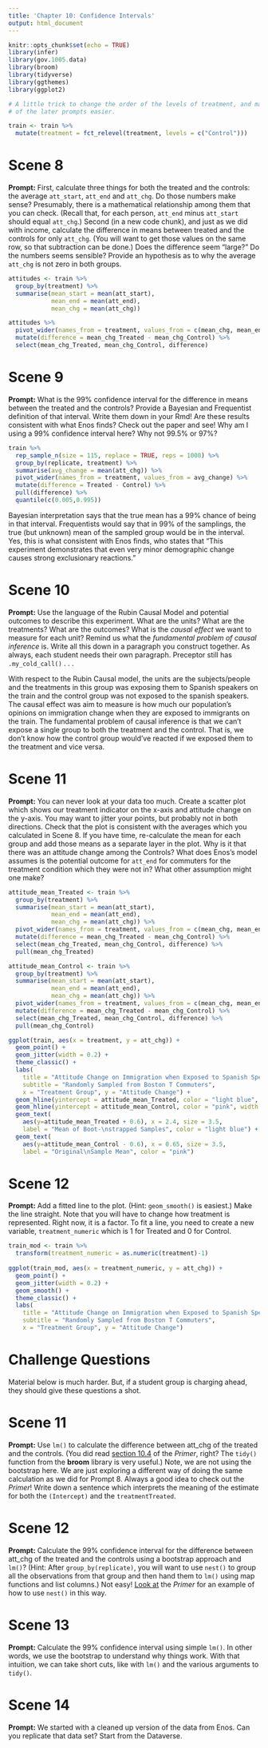 ```yaml
---
title: 'Chapter 10: Confidence Intervals'
output: html_document
---
```


```r
knitr::opts_chunk$set(echo = TRUE)
library(infer)
library(gov.1005.data)
library(broom)
library(tidyverse)
library(ggthemes)
library(ggplot2)

# A little trick to change the order of the levels of treatment, and make some
# of the later prompts easier.

train <- train %>% 
  mutate(treatment = fct_relevel(treatment, levels = c("Control")))
```

# Scene 8

**Prompt:**  First, calculate three things for both the treated and the controls: the average `att_start`, `att_end` and `att_chg`.  Do those numbers make sense? Presumably, there is a mathematical relationship among them that you can check. (Recall that, for each person, `att_end` minus `att_start` should equal `att_chg`.) Second (in a new code chunk), and just as we did with income, calculate the difference in means between  treated and the controls for only `att_chg`. (You will want to get those values on the same row, so that subtraction can be done.) Does the difference seem "large?" Do the numbers seems sensible?  Provide an hypothesis as to why the average `att_chg` is not zero in both groups.

```r

attitudes <- train %>%
  group_by(treatment) %>%
  summarise(mean_start = mean(att_start),
            mean_end = mean(att_end),
            mean_chg = mean(att_chg))

attitudes %>%
  pivot_wider(names_from = treatment, values_from = c(mean_chg, mean_end, mean_start)) %>%
  mutate(difference = mean_chg_Treated - mean_chg_Control) %>%
  select(mean_chg_Treated, mean_chg_Control, difference)

```

# Scene 9

**Prompt:** What is the 99% confidence interval for the difference in means between the treated and the controls? Provide a Bayesian and Frequentist definition of that interval. Write them down in your Rmd! Are these results consistent with what Enos finds? Check out the paper and see! Why am I using a 99% confidence interval here? Why not 99.5% or 97%?

```r
train %>%
  rep_sample_n(size = 115, replace = TRUE, reps = 1000) %>%
  group_by(replicate, treatment) %>%
  summarise(avg_change = mean(att_chg)) %>%
  pivot_wider(names_from = treatment, values_from = avg_change) %>%
  mutate(difference = Treated - Control) %>%
  pull(difference) %>%
  quantile(c(0.005,0.995))
```

Bayesian interpretation says that the true mean has a 99% chance of being in that interval. Frequentists would say that in 99% of the samplings, the true (but unknown) mean of the sampled group would be in the interval. Yes, this is what consistent with Enos finds, who states that "This experiment demonstrates that even very minor demographic change causes strong exclusionary reactions."

# Scene 10

**Prompt:** Use the language of the Rubin Causal Model and potential outcomes to describe this experiment. What are the units? What are the treatments? What are the outcomes? What is the *causal effect* we want to measure for each unit? Remind us what the *fundamental problem of causal inference* is. Write all this down in a paragraph you construct together. As always, each student needs their own paragraph. Preceptor still has `.my_cold_call()` . . .

With respect to the Rubin Causal model, the units are the subjects/people and the treatments in this group was exposing them to Spanish speakers on the train and the control group was not exposed to the spanish speakers. The causal effect was aim to measure is how much our population's opinions on immigration change when they are exposed to immigrants on the train. The fundamental problem of causal inference is that we can't expose a single group to both the treatment and the control. That is, we don't know how the control group would've reacted if we exposed them to the treatment and vice versa.

# Scene 11

**Prompt:** You can never look at your data too much. Create a scatter plot which shows our treatment indicator on the x-axis and attitude change on the y-axis. You may want to jitter your points, but probably not in both directions. Check that the plot is consistent with the averages which you calculated in Scene 8.  If you have time, re-calculate the mean for each group and add those means as a separate layer in the plot. Why is it that there was an attitude change among the Controls? What does Enos's model assumes is the potential outcome for `att_end` for commuters for the treatment condition which they were not in? What other assumption might one make?

```r
attitude_mean_Treated <- train %>%
  group_by(treatment) %>%
  summarise(mean_start = mean(att_start),
            mean_end = mean(att_end),
            mean_chg = mean(att_chg)) %>%
  pivot_wider(names_from = treatment, values_from = c(mean_chg, mean_end, mean_start)) %>%
  mutate(difference = mean_chg_Treated - mean_chg_Control) %>%
  select(mean_chg_Treated, mean_chg_Control, difference) %>%
  pull(mean_chg_Treated)

attitude_mean_Control <- train %>%
  group_by(treatment) %>%
  summarise(mean_start = mean(att_start),
            mean_end = mean(att_end),
            mean_chg = mean(att_chg)) %>%
  pivot_wider(names_from = treatment, values_from = c(mean_chg, mean_end, mean_start)) %>%
  mutate(difference = mean_chg_Treated - mean_chg_Control) %>%
  select(mean_chg_Treated, mean_chg_Control, difference) %>%
  pull(mean_chg_Control)

ggplot(train, aes(x = treatment, y = att_chg)) +
  geom_point() +
  geom_jitter(width = 0.2) +
  theme_classic() +
  labs(
    title = "Attitude Change on Immigration when Exposed to Spanish Speakers",
    subtitle = "Randomly Sampled from Boston T Commuters",
    x = "Treatment Group", y = "Attitude Change") +
  geom_hline(yintercept = attitude_mean_Treated, color = "light blue", width = 0.1) +
  geom_hline(yintercept = attitude_mean_Control, color = "pink", width = 0.1)  +
  geom_text(
    aes(y=attitude_mean_Treated + 0.6), x = 2.4, size = 3.5,
    label = "Mean of Boot-\nstrapped Samples", color = "light blue") +
  geom_text(
    aes(y=attitude_mean_Control - 0.6), x = 0.65, size = 3.5,
    label = "Original\nSample Mean", color = "pink")
```


# Scene 12

**Prompt:** Add a fitted line to the plot. (Hint: `geom_smooth()` is easiest.) Make the line straight. Note that you will have to change how treatment is represented. Right now, it is a factor. To fit a line, you need to create a new variable, `treatment_numeric` which is 1 for Treated and 0 for Control. 


```r
train_mod <- train %>%
  transform(treatment_numeric = as.numeric(treatment)-1)
  
ggplot(train_mod, aes(x = treatment_numeric, y = att_chg)) +
  geom_point() +
  geom_jitter(width = 0.2) +
  geom_smooth() +
  theme_classic() +
  labs(
    title = "Attitude Change on Immigration when Exposed to Spanish Speakers",
    subtitle = "Randomly Sampled from Boston T Commuters",
    x = "Treatment Group", y = "Attitude Change")
```

# Challenge Questions

Material below is much harder. But, if a student group is charging ahead, they should give these questions a shot.

# Scene 11 

**Prompt:** Use `lm()` to calculate the difference between att_chg of the treated and the controls. (You did read [section 10.4](https://davidkane9.github.io/PPBDS/10-confidence-intervals.html#using-lm-and-tidy-as-a-shortcut) of the *Primer*, right? The `tidy()` function from the **broom** library is very useful.) Note, we are not using the bootstrap here. We are just exploring a different way of doing the same calculation as we did for Prompt 8. Always a good idea to check out the *Primer*! Write down a sentence which interprets the meaning of the estimate for both the `(Intercept)` and the `treatmentTreated`.

# Scene 12

**Prompt:** Calculate the 99% confidence interval for the difference between att_chg of the treated and the controls using a bootstrap approach and `lm()`? (Hint: After `group_by(replicate)`, you will want to use `nest()` to group all the observations from that group and then hand them to `lm()` using map functions and list columns.) Not easy! [Look at](https://davidkane9.github.io/PPBDS/11-regression.html#uncertainty-in-simple-linear-regressions) the *Primer* for an example of how to use `nest()` in this way.


# Scene 13

**Prompt:** Calculate the 99% confidence interval using simple `lm()`. In other words, we use the bootstrap to understand why things work. With that intuition, we can take short cuts, like with `lm()` and the various arguments to `tidy()`.

# Scene 14

**Prompt:** We started with a cleaned up version of the data from Enos. Can you replicate that data set? Start from the Dataverse.

